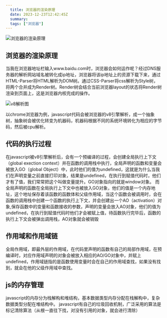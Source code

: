 ```yaml
---
  title: 浏览器的渲染原理
  date: 2023-12-23T12:42:45Z
  summary:
  tags: ["浏览器"]
---
```

  
  ![浏览器的渲染原理](http://82.157.237.225:4000/images/浏览器的渲染原理.jpg)
## 浏览器的渲染原理 
当我在浏览器地址栏输入www.baidu.com时，浏览器会如何运作呢？经过DNS服务器的解析网站域名被转化成ip地址，浏览器将该ip地址上的资源下载下来，通过HTML-Parser将HTML解析为DOM树。通过CSS-Parser将css解析为Style树，将两个合并成为Render树。Render树会结合当前浏览器layout的状态将Render树渲染到页面上，这是浏览器内核完成的操作。

![v8解析图](http://82.157.237.225:4000/images/v8解析图.jpg )

以chrome浏览器为例，javascript代码会被浏览器的v8引擎解析，成一个抽象树，抽象树会被优化转变为机器码，机器码根据不同的系统环境转化为相应的字节码，然后被cpu解析。
## 代码的执行过程  
在javascript被v8引擎解析后，会有一个预编译的过程，会创建全局执行上下文（global exection context）并在函数的调用栈中执行，全局声明的函数和变量会被放入GO（global Object）中，此时他们的值为undefined，这就是为什么当我们在声明变量之前直接打印对象，结果是undefined，在执行到赋值代码时，他们才有了值，我们常常把这个叫做变量提升。GO对象指向的就是window对象。
而全局声明的函数在全局执行上下文中也被放入GO对象，他们的值是一个内存地址，这个地址保存着该函数的函数体和父级作用域，当这个函数会被调用时，会在函数的调用栈中创建一个函数的执行上下文，并会创建出一个AO（activation）对象,保存函数中的变量和函数接收的参数，声明的变量会放入AO对象，他们的值为undefined，在执行到赋值代码时他们才会被赋上值，待函数执行完毕后，函数的执行上下文会被弹出调用栈，AO对象就会被销毁 
## 作用域和作用域链
全局作用域，即最外层的作用域，在代码里声明的函数有自己的局部作用域，在预编译时，对应作用域声明的对象会被放入相应的AO/GO对象中，并赋上undefined，作用域链指的是函数使用变量时会在自己的作用域查找，如果没有找到，就会在他的父级作用域中查找。
## js的内存管理 
javascript的内存分为栈解构和堆结构，基本数据类型内存分配在栈解构中，复杂数据类型分配在堆结构中。
javascript有自己的垃圾回收机制，广泛采用的算法是标记清除算法（从根一直往下找，对没有引用的对象，就会进行清除）
  